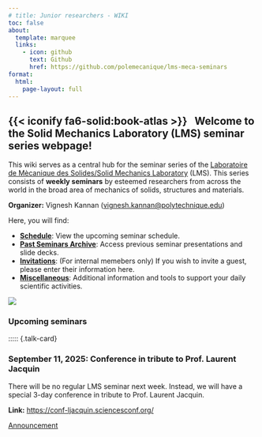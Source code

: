 ```yaml
---
# title: Junior researchers - WIKI
toc: false
about:
  template: marquee
  links:
    - icon: github
      text: Github
      href: https://github.com/polemecanique/lms-meca-seminars
format:
  html:
    page-layout: full
---
```


## {{< iconify fa6-solid:book-atlas >}} &nbsp; Welcome to the Solid Mechanics Laboratory (LMS) seminar series webpage!

This wiki serves as a central hub for the seminar series of the [Laboratoire de Mècanique des Solides/Solid Mechanics Laboratory](https://lms.ip-paris.fr/) (LMS). This series consists of **weekly seminars** by esteemed researchers from across the world in the broad area of mechanics of solids, structures and materials. 

**Organizer:** Vignesh Kannan ([vignesh.kannan@polytechnique.edu](mailto:vignesh.kannan@polytechnique.edu))

Here, you will find:

* [**Schedule**](Schedule.qmd): View the upcoming seminar schedule.
* [**Past Seminars Archive**](PastSeminarsArchive.qmd): Access previous seminar presentations and slide decks.
* [**Invitations**](Invitations.qmd): (For internal memebers only) If you wish to invite a guest, please enter their information here.
* [**Miscellaneous**](AdditionalResources.qmd): Additional information and tools to support your daily scientific activities.

![](Resources/Images/PoleMeca.png)

### Upcoming seminars

::::: {.talk-card}

### September 11, 2025: Conference in tribute to Prof. Laurent Jacquin

There will be no regular LMS seminar next week. Instead, we will have a special 3-day conference in tribute to Prof. Laurent Jacquin. 

**Link:** [https://conf-ljacquin.sciencesconf.org/](https://conf-ljacquin.sciencesconf.org/)

::: {.button}

[<iconify-icon icon="fa-solid:chalkboard" aria-label="announcement"></iconify-icon> Announcement](https://conf-ljacquin.sciencesconf.org/){.button target="_blank"}


:::